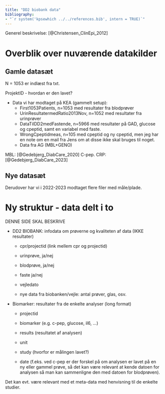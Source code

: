 ```yaml
---
title: "DD2 biobank data"
bibliography: 
- "`r system('kpsewhich ../../references.bib', intern = TRUE)`"
---
```


 
Generel beskrivelse: [@Christensen_ClinEpi_2012]

# Overblik over nuværende datakilder

## Gamle datasæt

N = 1053 er indlæst fra txt.

ProjektID - hvordan er den lavet?

-   Data vi har modtaget på KEA (gammelt setup):
    -   First1053Patients, n=1053 med resultater fra blodprøver
    -   UrinResultatermedRatio2013Nov, n=1052 med resultater fra urinprøver
    -   DataTilDD2medFastende, n=5966 med resultater på GAD, glucose og cpeptid, samt en variabel med faste.
    -   WrongCpeptidmeas, n=105 med cpeptid og ny cpeptid, men jeg har en note om en mail fra Jens om at disse ikke skal bruges til noget.
    - Data fra AG (MBL+GENO)
    
MBL: [@Gedebjerg_DiabCare_2020]
C-pep. CRP: [@Gedebjerg_DiabCare_2023]

## Nye datasæt

Derudover har vi i 2022-2023 modtaget flere filer med måle/plade.

# Ny struktur - data delt i to

DENNE SIDE SKAL BESKRIVE

-   DD2 BIOBANK: infodata om prøverne og kvaliteten af data (IKKE resultater)

    -   cpr/projectid (link mellem cpr og projectid)

    -   urinprøve, ja/nej

    -   blodprøve, ja/nej

    -   faste ja/nej

    -   vejledato

    -   nye data fra biobanken/vejle: antal prøver, glas, osv.

-   Biomarker: resultater fra de enkelte analyser (long format)

    -   projectid

    -   biomarker (e.g. c-pep, glucose, il6, ...)

    -   results (resultatet af analysen)

    -   unit

    -   study (hvorfor er målingen lavet?)

    -   date (f.eks. ved c-pep er der forskel på om analysen er lavet på en ny eller gammel prøve, så det kan være relevant at kende datoen for analysen så man kan sammenligne den med datoen for blodprøven).

Det kan evt. være relevant med et meta-data med henvisning til de enkelte studier.

